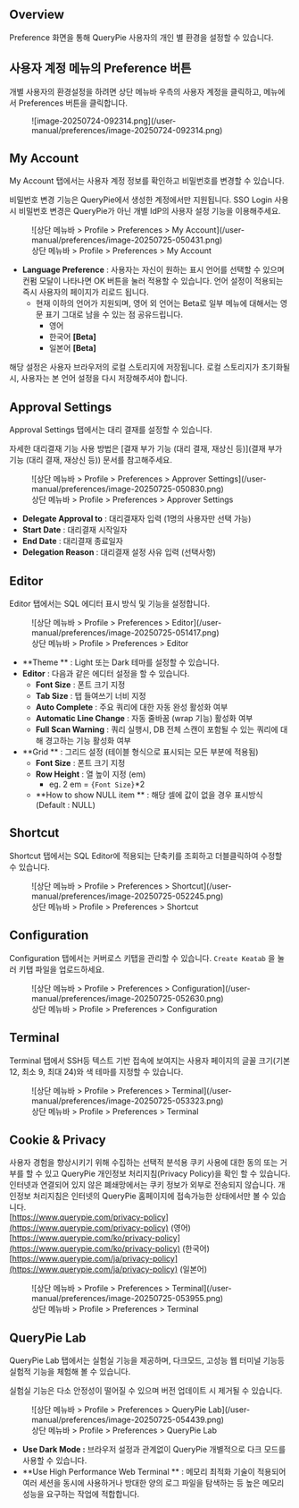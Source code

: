 
## Overview

Preference 화면을 통해 QueryPie 사용자의 개인 별 환경을 설정할 수 있습니다.

## 사용자 계정 메뉴의 Preference 버튼

개별 사용자의 환경설정을 하려면 상단 메뉴바 우측의 사용자 계정을 클릭하고, 메뉴에서 Preferences 버튼을 클릭합니다.

<figure data-layout="center" data-align="center">
![image-20250724-092314.png](/user-manual/preferences/image-20250724-092314.png)
</figure>


## My Account

My Account 탭에서는 사용자 계정 정보를 확인하고 비밀번호를 변경할 수 있습니다.

<Callout type="info">
비밀번호 변경 기능은 QueryPie에서 생성한 계정에서만 지원됩니다. SSO Login 사용 시 비밀번호 변경은 QueryPie가 아닌 개별 IdP의 사용자 설정 기능을 이용해주세요.
</Callout>

<figure data-layout="center" data-align="center">
![상단 메뉴바 &gt; Profile &gt; Preferences &gt; My Account](/user-manual/preferences/image-20250725-050431.png)
<figcaption>
상단 메뉴바 &gt; Profile &gt; Preferences &gt; My Account
</figcaption>
</figure>

*  **Language Preference**  : 사용자는 자신이 원하는 표시 언어를 선택할 수 있으며 컨펌 모달이 나타나면 OK 버튼을 눌러 적용할 수 있습니다. 언어 설정이 적용되는 즉시 사용자의 페이지가 리로드 됩니다. 
    * 현재 이하의 언어가 지원되며, 영어 외 언어는 Beta로 일부 메뉴에 대해서는 영문 표기 그대로 남을 수 있는 점 공유드립니다. 
        * 영어
        * 한국어 **[Beta]** 
        * 일본어 **[Beta]** 

<Callout type="important">
해당 설정은 사용자 브라우저의 로컬 스토리지에 저장됩니다. 로컬 스토리지가 초기화될 시, 사용자는 본 언어 설정을 다시 저장해주셔야 합니다.
</Callout>


## Approval Settings

Approval Settings 탭에서는 대리 결재를 설정할 수 있습니다.

<Callout type="info">
자세한 대리결재 기능 사용 방법은 [결재 부가 기능 (대리 결재, 재상신 등)](결재 부가 기능 (대리 결재, 재상신 등)) 문서를 참고해주세요.
</Callout>

<figure data-layout="center" data-align="center">
![상단 메뉴바 &gt; Profile &gt; Preferences &gt; Approver Settings](/user-manual/preferences/image-20250725-050830.png)
<figcaption>
상단 메뉴바 &gt; Profile &gt; Preferences &gt; Approver Settings
</figcaption>
</figure>

*  **Delegate Approval to**  : 대리결재자 입력 (1명의 사용자만 선택 가능)
*  **Start Date**  : 대리결재 시작일자
*  **End Date**  : 대리결재 종료일자
*  **Delegation Reason**  : 대리결재 설정 사유 입력 (선택사항)


## Editor

Editor 탭에서는 SQL 에디터 표시 방식 및 기능을 설정합니다.

<figure data-layout="center" data-align="center">
![상단 메뉴바 &gt; Profile &gt; Preferences &gt; Editor](/user-manual/preferences/image-20250725-051417.png)
<figcaption>
상단 메뉴바 &gt; Profile &gt; Preferences &gt; Editor
</figcaption>
</figure>

*  **Theme ** : Light 또는 Dark 테마를 설정할 수 있습니다. 
*  **Editor**  : 다음과 같은 에디터 설정을 할 수 있습니다. 
    *  **Font Size**  : 폰트 크기 지정
    *  **Tab Size**  : 탭 들여쓰기 너비 지정
    *  **Auto Complete**  : 주요 쿼리에 대한 자동 완성 활성화 여부
    *  **Automatic Line Change**  : 자동 줄바꿈 (wrap 기능) 활성화 여부
    *  **Full Scan Warning**  : 쿼리 실행시, DB 전체 스캔이 포함될 수 있는 쿼리에 대해 경고하는 기능 활성화 여부
*  **Grid ** : 그리드 설정 (테이블 형식으로 표시되는 모든 부분에 적용됨)
    *  **Font Size**  : 폰트 크기 지정
    *  **Row Height**  : 열 높이 지정 (em)
        * eg. 2 em = `{Font Size}`*2
    *  **How to show NULL item ** : 해당 셀에 값이 없을 경우 표시방식 (Default : NULL)


## Shortcut

Shortcut 탭에서는 SQL Editor에 적용되는 단축키를 조회하고 더블클릭하여 수정할 수 있습니다.

<figure data-layout="center" data-align="center">
![상단 메뉴바 &gt; Profile &gt; Preferences &gt; Shortcut](/user-manual/preferences/image-20250725-052245.png)
<figcaption>
상단 메뉴바 &gt; Profile &gt; Preferences &gt; Shortcut
</figcaption>
</figure>


## Configuration

Configuration 탭에서는 커버로스 키탭을 관리할 수 있습니다. `Create Keatab` 을 눌러 키탭 파일을 업로드하세요.

<figure data-layout="center" data-align="center">
![상단 메뉴바 &gt; Profile &gt; Preferences &gt; Configuration](/user-manual/preferences/image-20250725-052630.png)
<figcaption>
상단 메뉴바 &gt; Profile &gt; Preferences &gt; Configuration
</figcaption>
</figure>


## Terminal

Terminal 탭에서 SSH등 텍스트 기반 접속에 보여지는 사용자 페이지의 글꼴 크기(기본 12, 최소 9, 최대 24)와 색 테마를 지정할 수 있습니다.

<figure data-layout="center" data-align="center">
![상단 메뉴바 &gt; Profile &gt; Preferences &gt; Terminal](/user-manual/preferences/image-20250725-053323.png)
<figcaption>
상단 메뉴바 &gt; Profile &gt; Preferences &gt; Terminal
</figcaption>
</figure>


## Cookie & Privacy

사용자 경험을 향상시키기 위해 수집하는 선택적 분석용 쿠키 사용에 대한 동의 또는 거부를 할 수 있고 QueryPie 개인정보 처리지침(Privacy Policy)을 확인 할 수 있습니다. 인터넷과 연결되어 있지 않은 폐쇄망에서는 쿠키 정보가 외부로 전송되지 않습니다. 개인정보 처리지침은 인터넷의 QueryPie 홈페이지에 접속가능한 상태에서만 볼 수 있습니다.<br/>[https://www.querypie.com/privacy-policy](https://www.querypie.com/privacy-policy) (영어)<br/>[https://www.querypie.com/ko/privacy-policy](https://www.querypie.com/ko/privacy-policy) (한국어)<br/>[https://www.querypie.com/ja/privacy-policy](https://www.querypie.com/ja/privacy-policy) (일본어)

<figure data-layout="center" data-align="center">
![상단 메뉴바 &gt; Profile &gt; Preferences &gt; Terminal](/user-manual/preferences/image-20250725-053955.png)
<figcaption>
상단 메뉴바 &gt; Profile &gt; Preferences &gt; Terminal
</figcaption>
</figure>


## QueryPie Lab

QueryPie Lab 탭에서는 실험실 기능을 제공하며, 다크모드, 고성능 웹 터미널 기능등 실험적 기능을 체험해 볼 수 있습니다.

<Callout type="important">
실험실 기능은 다소 안정성이 떨어질 수 있으며 버전 업데이트 시 제거될 수 있습니다.
</Callout>

<figure data-layout="center" data-align="center">
![상단 메뉴바 &gt; Profile &gt; Preferences &gt; QueryPie Lab](/user-manual/preferences/image-20250725-054439.png)
<figcaption>
상단 메뉴바 &gt; Profile &gt; Preferences &gt; QueryPie Lab
</figcaption>
</figure>

*  **Use Dark Mode :**  브라우저 설정과 관계없이 QueryPie 개별적으로 다크 모드를 사용할 수 있습니다.
*  **Use High Performance Web Terminal ** : 메모리 최적화 기술이 적용되어 여러 세션을 동시에 사용하거나 방대한 양의 로그 파일을 탐색하는 등 높은 메모리 성능을 요구하는 작업에 적합합니다.
